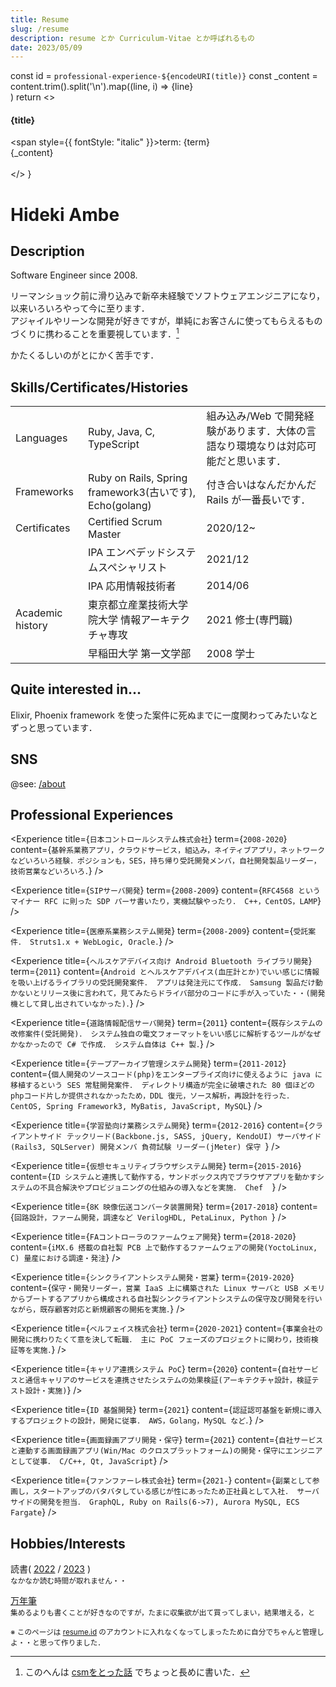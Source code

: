 ```yaml
---
title: Resume
slug: /resume
description: resume とか Curriculum-Vitae とか呼ばれるもの
date: 2023/05/09
---
```


  const id = `professional-experience-${encodeURI(title)}`
  const _content = content.trim().split('\n').map((line, i) =>
    <Fragment key={i}>
      {line}
      <br />
    </Fragment>
  )
  return <>
    <h4><a id={id}>{title}</a></h4>
    <div>
      <span style={{ fontStyle: "italic" }}>term: </span>{term}<br />
      {_content}
    </div>
    <br />
  </>
}

# Hideki Ambe

## Description

Software Engineer since 2008.  

リーマンショック前に滑り込みで新卒未経験でソフトウェアエンジニアになり，以来いろいろやって今に至ります．  
アジャイルやリーンな開発が好きですが，単純にお客さんに使ってもらえるものづくりに携わることを重要視しています．[^1]

かたくるしいのがとにかく苦手です．

## Skills/Certificates/Histories

| | | |
|--|--|--|
|Languages|Ruby, Java, C, TypeScript|組み込み/Web で開発経験があります．大体の言語なり環境なりは対応可能だと思います．|
|Frameworks|Ruby on Rails, Spring framework3(古いです), Echo(golang)|付き合いはなんだかんだ Rails が一番長いです．|
|Certificates|Certified Scrum Master|2020/12~|
||IPA エンベデッドシステムスペシャリスト|2021/12|
||IPA 応用情報技術者|2014/06|
|Academic history|東京都立産業技術大学院大学 情報アーキテクチャ専攻|2021 修士(専門職)|
||早稲田大学 第一文学部|2008 学士|

## Quite interested in...

Elixir, Phoenix framework を使った案件に死ぬまでに一度関わってみたいなとずっと思っています．

## SNS

@see: [/about](/about)

## Professional Experiences

<Experience title={`日本コントロールシステム株式会社`} term={`2008-2020`} content={`
  基幹系業務アプリ，クラウドサービス，組込み，ネイティブアプリ，ネットワークなどいろいろ経験．ポジションも，SES，持ち帰り受託開発メンバ，自社開発製品リーダー，技術営業などいろいろ．
`} />

<Experience title={`SIPサーバ開発`} term={`2008-2009`} content={`
  RFC4568 というマイナー RFC に則った SDP パーサ書いたり，実機試験やったり．
  C++，CentOS，LAMP
`} />

<Experience title={`医療系業務システム開発`} term={`2008-2009`} content={`
  受託案件．
  Struts1.x + WebLogic, Oracle．
`} />

<Experience title={`ヘルスケアデバイス向け Android Bluetooth ライブラリ開発`} term={`2011`} content={`
  Android とヘルスケアデバイス(血圧計とか)でいい感じに情報を吸い上げるライブラリの受託開発案件．
  アプリは発注元にて作成．
  Samsung 製品だけ動かないとリリース後に言われて，見てみたらドライバ部分のコードに手が入っていた・・(開発機として貸し出されていなかった)．
`} />

<Experience title={`道路情報配信サーバ開発`} term={`2011`} content={`
  既存システムの改修案件(受託開発)．
  システム独自の電文フォーマットをいい感じに解析するツールがなぜかなかったので C# で作成．
  システム自体は C++ 製．
`} />

<Experience title={`テープアーカイブ管理システム開発`} term={`2011-2012`} content={`
  個人開発のソースコード(php)をエンタープライズ向けに使えるように java に移植するという SES 常駐開発案件．
  ディレクトリ構造が完全に破壊された 80 個ほどの phpコード片しか提供されなかったため，DDL 復元，ソース解析，再設計を行った．
  CentOS, Spring Framework3, MyBatis, JavaScript, MySQL
`} />

<Experience title={`学習塾向け業務システム開発`} term={`2012-2016`} content={`
 クライアントサイド テックリード(Backbone.js, SASS, jQuery, KendoUI)
  サーバサイド(Rails3, SQLServer) 開発メンバ
  負荷試験 リーダー(jMeter)
  保守 
`} />

<Experience title={`仮想セキュリティブラウザシステム開発`} term={`2015-2016`} content={`
 ID システムと連携して動作する，サンドボックス内でブラウザアプリを動かすシステムの不具合解決やプロビジョニングの仕組みの導入などを実施．
  Chef  
`} />

<Experience title={`8K 映像伝送コンバータ装置開発`} term={`2017-2018`} content={`
  回路設計，ファーム開発，調達など
  VerilogHDL, PetaLinux, Python 
`} />

<Experience title={`FAコントローラのファームウェア開発`} term={`2018-2020`} content={`
  iMX.6 搭載の自社製 PCB 上で動作するファームウェアの開発(YoctoLinux, C)
  量産における調達・発注
`} />

<Experience title={`シンクライアントシステム開発・営業`} term={`2019-2020`} content={`
  保守・開発リーダー，営業
  IaaS 上に構築された Linux サーバと USB メモリからブートするアプリから構成される自社製シンクライアントシステムの保守及び開発を行いながら，既存顧客対応と新規顧客の開拓を実施．
`} />

<Experience title={`ベルフェイス株式会社`} term={`2020-2021`} content={`
  事業会社の開発に携わりたくて意を決して転職．
  主に PoC フェーズのプロジェクトに関わり，技術検証等を実施．
`} />

<Experience title={`キャリア連携システム PoC`} term={`2020`} content={`
  自社サービスと通信キャリアのサービスを連携させたシステムの効果検証(アーキテクチャ設計，検証テスト設計・実施)
`} />

<Experience title={`ID 基盤開発`} term={`2021`} content={`
  認証認可基盤を新規に導入するプロジェクトの設計，開発に従事．
  AWS，Golang，MySQL など．
`} />

<Experience title={`画面録画アプリ開発・保守`} term={`2021`} content={`
  自社サービスと連動する画面録画アプリ(Win/Mac のクロスプラットフォーム)の開発・保守にエンジニアとして従事．
  C/C++, Qt, JavaScript
`} />

<Experience title={`ファンファーレ株式会社`} term={`2021-`} content={`
  副業として参画し，スタートアップのバタバタしている感じが性にあったため正社員として入社．
  サーバサイドの開発を担当．
  GraphQL, Ruby on Rails(6->7), Aurora MySQL, ECS Fargate
`} />

## Hobbies/Interests

読書( [2022](/読書ログ) / [2023](/読書ログ-2023) )  
<small>なかなか読む時間が取れません・・</small>

[万年筆](/所持万年筆リスト)  
<small>集めるよりも書くことが好きなのですが，たまに収集欲が出て買ってしまい，結果増える，と</small>


<small>※ このページは [resume.id](https://www.resume.id/youknowcast) のアカウントに入れなくなってしまったために自分でちゃんと管理しよ・・と思って作りました．</small>

[^1]: このへんは [csmをとった話](/csmをとった話/) でちょっと長めに書いた．